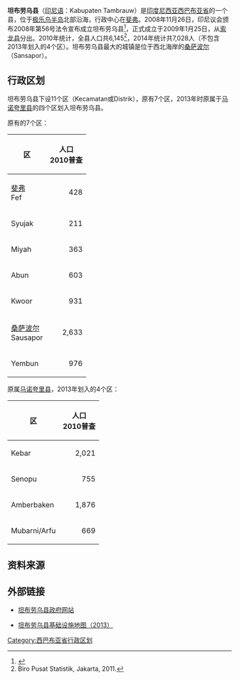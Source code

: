 {{Infobox settlement
| name = 坦布劳乌<br>Tambrauw
| settlement_type = 县<br>Kabupaten
| image_seal             = [[File:Lambang_Kabupaten_Tambrauw,_Papua_Barat.png|100px]]
|subdivision_type       = 國家
|subdivision_name       = {{IDN}}
|subdivision_type1      = 省份
|subdivision_name1      = [[西巴布亚省|西巴布亚省]]
|subdivision_type2      = 行政中心
|subdivision_name2      = [[斐弗|斐弗]]
| nickname = 
| capital = 
|government_type        = 
|leader_title           = 
|leader_name            = 
|leader_title1          = 
|leader_name1           = 
|leader_title2          =
|leader_name2           =
|leader_title3          =
|leader_name3           = 
|established_title      =  <!-- Settled -->
|established_date       = 
|established_title2     =  <!-- Incorporated (town) -->
|established_date2      = 
|established_title3     =  <!-- Incorporated (city) -->
|established_date3      = 
|area_magnitude         = 
|area_total_km2             = 	5,179.65
|area_total_sq_mi        = 
|area_land_km2              = 
|area_land_sq_mi         = 
|area_water_km2             = 
|area_water_sq_mi        = 
|area_water_percent     = 
|area_urban_km2             = 
|area_urban_sq_mi        = 
|area_metro_km2             = 
|area_metro_sq_mi        = 
|population_as_of       = 2010年
|population_note        = 
|population_total       = 11,466
|population_density_km2     = auto
|population_density_sq_mi = 
|population_metro       =
|population_density_metro_km2 =
|population_density_metro_sq_mi =
|population_urban       = 
|population_density_urban_km2 =
|population_density_urban_mi2 =
|timezone               = 印尼东部时区
|utc_offset             = +09:00
|timezone_DST           = 
|utc_offset_DST         = 
|latd= |latm= |lats= |latNS=
|longd= |longm= |longs= |longEW=
|elevation_m              = 
|elevation_ft           = 
|postal_code_type       =  <!-- enter ZIP code, Postcode, Post code, Postal code... -->
|postal_code            =
|area_code              = 
|website                = https://web.archive.org/web/20150428135907/http://www.tambrauwkab.go.id/
|footnotes              = 
}}

'''坦布劳乌县'''（[[印尼语|印尼语]]：Kabupaten Tambrauw）是[[印度尼西亚|印度尼西亚]][[西巴布亚省|西巴布亚省]]的一个县，位于[[极乐鸟半岛|极乐鸟半岛]]北部沿海，行政中心在[[斐弗|斐弗]]。2008年11月26日，印尼议会颁布2008年第56号法令宣布成立坦布劳乌县<ref>{{Cite web |url=http://www.setneg.go.id/components/com_perundangan/docviewer.php?id=2163&filename=UU%2056%20Tahun%202008.pdf |title=Undang-Undang Nomor 56 Tahun 2008 tentang Pembentukan Kabupaten Tambrauw di Provinsi Papua Barat |accessdate=2017-03-04 |archive-date=2016-03-04 |archive-url=https://web.archive.org/web/20160304040533/http://www.setneg.go.id/components/com_perundangan/docviewer.php?id=2163&filename=UU%2056%20Tahun%202008.pdf |dead-url=no }}</ref>，正式成立于2009年1月25日，从[[索龙县|索龙县]]分出。2010年统计，全县人口共6,145<ref>Biro Pusat Statistik, Jakarta, 2011.</ref>，2014年统计共7,028人（不包含2013年划入的4个区）。坦布劳乌县最大的城镇是位于西北海岸的[[桑萨波尔|桑萨波尔]]（Sansapor）。

==行政区划==

坦布劳乌县下设11个区（Kecamatan或Distrik），原有7个区，2013年时原属于[[马诺夸里县|马诺夸里县]]的四个区划入坦布劳乌县。

原有的7个区：

{| class="wikitable"
|-
! 区 !! 人口<br>2010普查
|-
| [[斐弗|斐弗]]<br>Fef ||align="right"| 428
|-
| Syujak ||align="right"| 211
|-
| Miyah ||align="right"| 363
|-
| Abun ||align="right"| 603
|-
| Kwoor ||align="right"| 931
|-
| [[桑萨波尔|桑萨波尔]]<br>Sausapor ||align="right"| 2,633
|-
| Yembun ||align="right"| 976
|}

原属[[马诺夸里县|马诺夸里县]]，2013年划入的4个区：

{| class="wikitable"
|-
! 区 !! 人口<br>2010普查 
|-
| Kebar ||align="right"| 2,021
|-
| Senopu ||align="right"| 755
|-
| Amberbaken ||align="right"| 1,876
|-
| Mubarni/Arfu ||align="right"| 669
|}

==资料来源==

<references />

==外部链接==

* [https://web.archive.org/web/20150428135907/http://www.tambrauwkab.go.id/ 坦布劳乌县政府网站]

* [https://web.archive.org/web/20170215005723/http://loketpeta.pu.go.id/3400-peta-infrastruktur-kabupaten-tabraw-2013 坦布劳乌县基础设施地图（2013）]

{{西巴布亚省行政区划}}

[[Category:西巴布亚省行政区划|Category:西巴布亚省行政区划]]